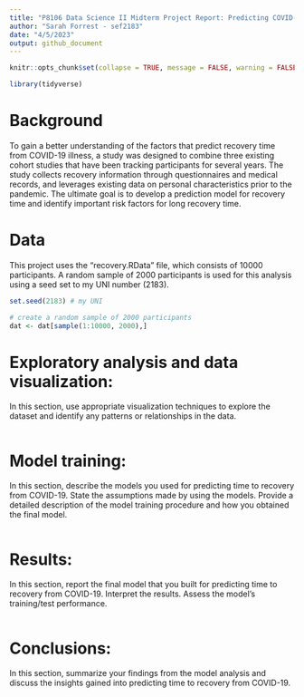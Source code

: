 ```yaml
---
title: "P8106 Data Science II Midterm Project Report: Predicting COVID-19 Recovery Time and Identifying Important Risk Factors"
author: "Sarah Forrest - sef2183"
date: "4/5/2023"
output: github_document
---
```

  
```r
knitr::opts_chunk$set(collapse = TRUE, message = FALSE, warning = FALSE, dpi = 300, fig.width = 7)
```

```r
library(tidyverse)
```

# Background

To gain a better understanding of the factors that predict recovery time from COVID-19 illness, a study was designed to combine three existing cohort studies that have been tracking participants for several years. The study collects recovery information through questionnaires and medical records, and leverages existing data on personal characteristics prior to the pandemic. The ultimate goal is to develop a prediction model for recovery time and identify important risk factors for long recovery time.

# Data

This project uses the "recovery.RData" file, which consists of 10000 participants. A random sample of 2000 participants is used for this analysis using a seed set to my UNI number (2183).

```r
set.seed(2183) # my UNI

# create a random sample of 2000 participants
dat <- dat[sample(1:10000, 2000),] 
```

# Exploratory analysis and data visualization:

In this section, use appropriate visualization techniques to explore the dataset and identify any patterns or relationships in the data.

```r
```

 

# Model training:

In this section, describe the models you used for predicting time to recovery from COVID-19. State the assumptions made by using the models. Provide a detailed description of the model training procedure and how you obtained the final model.

```r
```

# Results:

In this section, report the final model that you built for predicting time to recovery from COVID-19. Interpret the results. Assess the model's training/test performance.

```r
```

# Conclusions:

In this section, summarize your findings from the model analysis and discuss the insights gained into predicting time to recovery from COVID-19.

```r
```